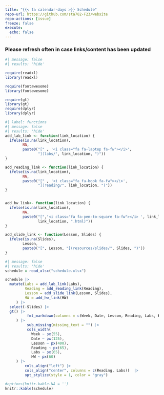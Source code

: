 ```yaml
---
title: "{{< fa calendar-days >}} Schedule"
repo-url: https://github.com/sta702-F23/website
repo-actions: [issue]
freeze: false
execute: 
  echo: false
---
```


### Please refresh often in case links/content has been updated

```r
#| message: false
#| results: 'hide'

require(readxl)
library(readxl)

require(fontawesome)
library(fontawesome)

require(gt)
library(gt)
require(dplyr)
library(dplyr)
```

```r
#| label: functions
#| message: false
#| results: 'hide'
add_lab_link <- function(link_location) {
  ifelse(is.na(link_location), 
        NA, 
        paste0("[" , '<i class="fa fa-laptop fa-fw"></i>', 
               "](labs/", link_location, ")"))
}

add_reading_link <- function(link_location) {
  ifelse(is.na(link_location), 
        NA, 
        paste0("[" , '<i class="fa fa-book fa-fw"></i>', 
               "](reading/", link_location, ")"))
}


add_hw_link<- function(link_location) {
  ifelse(is.na(link_location), 
        NA, 
        paste0("[",'<i class="fa fa-pen-to-square fa-fw"></i> ', link_location, "](hw/", 
               link_location, ".html)"))
}

add_slide_link <- function(Lesson, Slides) {
  ifelse(is.na(Slides), 
        Lesson, 
        paste0("[", Lesson, "](resources/slides/", Slides, ")"))
}
```




```r
#| message: false
#| results: 'hide'
schedule = read_xlsx("schedule.xlsx")
```


```r
schedule |> 
  mutate(Labs = add_lab_link(Labs),
         Reading = add_reading_link(Reading),
         Lesson = add_slide_link(Lesson, Slides),
         HW = add_hw_link(HW)
     ) |> 
  select(-Slides) |>
  gt() |>
          fmt_markdown(columns = c(Week, Date, Lesson, Reading, Labs, HW)
     ) |>
          sub_missing(missing_text = "") |>
          cols_width(
            Week ~ px(55),
            Date ~ px(125),
            Lesson ~ px(400),
            Reading ~ px(65),
            Labs ~ px(65),
            HW ~ px(60)
     ) |>
         cols_align("left") |>
         cols_align("center", columns = c(Reading, Labs))  |>  
         opt_stylize(style = 1, color = "gray")
```



```r
#options(knitr.kable.NA = '')
knitr::kable(schedule)

```


